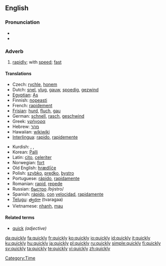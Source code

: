 ==English==

{{rank|step|turning|village|813|quickly|lie|supposed|original}}

===Pronunciation===
* {{IPA|/ˈkwɪkli/}}
* {{audio|en-us-quickly.ogg|Audio (US)}}

===Adverb===
{{en-adv}}

# [[rapidly]]; with [[speed]]; [[fast]]

====Translations====
{{top}}
* Czech: [[rychle]], [[honem]]
* Dutch: [[snel]], [[vlug]], [[gauw]], [[spoedig]], [[gezwind]]
* [[Egyptian]]: [[As]]
* Finnish: [[nopeasti]]
* French: [[rapidement]]
* [[Frisian]]: [[hurd]], [[fluch]], [[gau]]
* German: [[schnell]], [[rasch]], [[geschwind]]
* Greek: [[γρήγορα]]
* Hebrew: [[מהר]]
* Hawaiian: [[wikiwiki]]
* [[Interlingua]]: [[rapido]], [[rapidemente]]
{{mid}}
* Kurdish: {{KUchar|[[به‌هه‌ڵه‌داوان]]}}, {{KUchar|[[به‌ په‌له‌وه‌]]}}, {{KUchar|[[به‌گورجی]]}}
* Korean: [[Palli]] 
* Latin: [[cito]], [[celeriter]]
* Norwegian: [[fort]]
* Old English: [[hrædlice|hrædlīċe]]
* Polish: [[szybko]], [[prędko]], [[bystro]]
* Portuguese: [[rápido]], [[rapidamente]]
* Romanian: [[rapid]], [[repede]]
* Russian: [[быстро]] /býstro/
* Spanish: [[rápido]], [[con]] [[velocidad]], [[rapidamente]]
* [[Telugu]]: [[త్వరగా]] (tvaragaa)
* Vietnamese: [[nhanh]], [[mau#Vietnamese|mau]]
{{bottom}}

====Related terms====
* [[quick]] ''(adjective)''

[[Category:Time]]

[[da:quickly]]
[[fa:quickly]]
[[fr:quickly]]
[[ko:quickly]]
[[io:quickly]]
[[id:quickly]]
[[it:quickly]]
[[ku:quickly]]
[[hu:quickly]]
[[ja:quickly]]
[[pl:quickly]]
[[ru:quickly]]
[[simple:quickly]]
[[fi:quickly]]
[[sv:quickly]]
[[ta:quickly]]
[[te:quickly]]
[[vi:quickly]]
[[zh:quickly]]